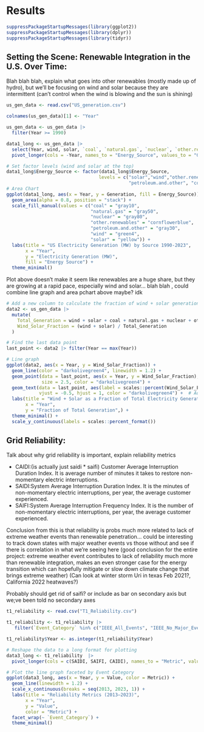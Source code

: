 # Results

```r
suppressPackageStartupMessages(library(ggplot2))
suppressPackageStartupMessages(library(dplyr))
suppressPackageStartupMessages(library(tidyr))
```
## Setting the Scene: Renewable Integration in the U.S. Over Time:

Blah blah blah, explain what goes into other renewables (mostly made up of hydro), but we'll be focusing on wind and solar because they are intermittent (can't control when the wind is blowing and the sun is shining)

```r
us_gen_data <- read.csv("US_generation.csv")

colnames(us_gen_data)[1] <- "Year"

us_gen_data <- us_gen_data |>
  filter(Year >= 1990)

data1_long <- us_gen_data |>
  select(Year, wind, solar, `coal`, `natural.gas`, `nuclear`, `other.renewables`, `petroleum.and.other`) |>
  pivot_longer(cols = -Year, names_to = "Energy_Source", values_to = "Generation")

# Set factor levels (wind and solar at the top)
data1_long$Energy_Source <- factor(data1_long$Energy_Source, 
                                  levels = c("solar","wind","other.renewables", "nuclear", "natural.gas",
                                             "petroleum.and.other", "coal"))
# Area Chart
ggplot(data1_long, aes(x = Year, y = Generation, fill = Energy_Source)) +
  geom_area(alpha = 0.8, position = "stack") +
  scale_fill_manual(values = c("coal" = "gray10", 
                               "natural.gas" = "gray50", 
                               "nuclear" = "gray80", 
                               "other.renewables" = "cornflowerblue", 
                               "petroleum.and.other" = "gray30",
                               "wind" = "green4",
                               "solar" = "yellow")) +
  labs(title = "US Electricity Generation (MW) by Source 1990-2023",
       x = "Year",
       y = "Electricity Generation (MW)",
       fill = "Energy Source") +
  theme_minimal()
```

Plot above doesn't make it seem like renewables are a huge share, but they are growing at a rapid pace, especially wind and solar... blah blah , could combine line graph and area pchart above maybe? idk

```r

# Add a new column to calculate the fraction of wind + solar generation
data2 <- us_gen_data |>
  mutate(
    Total_Generation = wind + solar + coal + natural.gas + nuclear + other.renewables + petroleum.and.other,
    Wind_Solar_Fraction = (wind + solar) / Total_Generation
  )

# Find the last data point
last_point <- data2 |> filter(Year == max(Year))

# Line graph
ggplot(data2, aes(x = Year, y = Wind_Solar_Fraction)) +
  geom_line(color = "darkolivegreen4", linewidth = 1.2) +
  geom_point(data = last_point, aes(x = Year, y = Wind_Solar_Fraction), 
             size = 2.5, color = "darkolivegreen4") +
  geom_text(data = last_point, aes(label = scales::percent(Wind_Solar_Fraction, accuracy = 0.1)),
            vjust = -0.5, hjust = 1, color = "darkolivegreen4") +  # Add a label for the last data point
  labs(title = "Wind + Solar as a Fraction of Total Electricity Generation (1990 - 2023)",
       x = "Year",
       y = "Fraction of Total Generation",) +
  theme_minimal() +
  scale_y_continuous(labels = scales::percent_format())

```

## Grid Reliability:

Talk about why grid reliability is important, explain reliability metrics

- CAIDI:(is actually just saidi * saifi) Customer Average Interruption Duration Index. It is average number of minutes it takes to restore non-momentary electric interruptions.
- SAIDI:System Average Interruption Duration Index. It is the minutes of non-momentary electric interruptions, per year, the average customer experienced.
- SAIFI:System Average Interruption Frequency Index. It is the number of non-momentary electric interruptions, per year, the average customer experienced.

Conclusion from this is that reliability is probs much more related to lack of extreme weather events than renewable penetration... could be interesting to track down states with major weather events vs those without and see if there is correlation in what we're seeing here  (good conclusion for the entire project: extreme weather event contributes to lack of reliability much more than renewable integration, makes an even stronger case for the energy transition which can hopefully mitigate or slow down climate change that brings extreme weather) (Can look at winter storm Uri in texas Feb 2021?, California 2022 heatwaves?)

Probably should get rid of saifi? or include as bar on secondary axis but we;ve been told no secondary axes

```r

t1_reliability <- read.csv("T1_Reliability.csv")

t1_reliability <- t1_reliability |>
   filter(`Event_Category` %in% c("IEEE_All_Events", "IEEE_No_Major_Events"))

t1_reliability$Year <- as.integer(t1_reliability$Year)

# Reshape the data to a long format for plotting
data3_long <- t1_reliability  |>
  pivot_longer(cols = c(SAIDI, SAIFI, CAIDI), names_to = "Metric", values_to = "Value")

# Plot the line graph faceted by Event Category
ggplot(data3_long, aes(x = Year, y = Value, color = Metric)) +
  geom_line(linewidth = 1.2) +
  scale_x_continuous(breaks = seq(2013, 2023, 1)) +
  labs(title = "Reliability Metrics (2013–2023)",
       x = "Year",
       y = "Value",
       color = "Metric") +
  facet_wrap(~ `Event_Category`) +
  theme_minimal()
```
